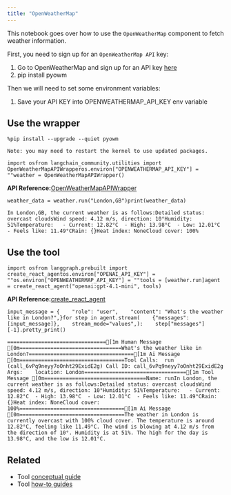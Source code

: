 ```yaml
---
title: "OpenWeatherMap"
---
```


This notebook goes over how to use the `OpenWeatherMap` component to fetch weather information.

First, you need to sign up for an `OpenWeatherMap API` key:

1. Go to OpenWeatherMap and sign up for an API key [here](https://openweathermap.org/api/)
2. pip install pyowm

Then we will need to set some environment variables:

1. Save your API KEY into OPENWEATHERMAP\_API\_KEY env variable

## Use the wrapper

```
%pip install --upgrade --quiet pyowm
```

```
Note: you may need to restart the kernel to use updated packages.
```

```
import osfrom langchain_community.utilities import OpenWeatherMapAPIWrapperos.environ["OPENWEATHERMAP_API_KEY"] = ""weather = OpenWeatherMapAPIWrapper()
```

**API Reference:**[OpenWeatherMapAPIWrapper](https://python.langchain.com/api_reference/community/utilities/langchain_community.utilities.openweathermap.OpenWeatherMapAPIWrapper.html)

```
weather_data = weather.run("London,GB")print(weather_data)
```

```
In London,GB, the current weather is as follows:Detailed status: overcast cloudsWind speed: 4.12 m/s, direction: 10°Humidity: 51%Temperature:   - Current: 12.82°C  - High: 13.98°C  - Low: 12.01°C  - Feels like: 11.49°CRain: {}Heat index: NoneCloud cover: 100%
```

## Use the tool

```
import osfrom langgraph.prebuilt import create_react_agentos.environ["OPENAI_API_KEY"] = ""os.environ["OPENWEATHERMAP_API_KEY"] = ""tools = [weather.run]agent = create_react_agent("openai:gpt-4.1-mini", tools)
```

**API Reference:**[create\_react\_agent](https://langchain-ai.github.io/langgraph/reference/prebuilt/#langgraph.prebuilt.chat_agent_executor.create_react_agent)

```
input_message = {    "role": "user",    "content": "What's the weather like in London?",}for step in agent.stream(    {"messages": [input_message]},    stream_mode="values",):    step["messages"][-1].pretty_print()
```

```
================================[1m Human Message [0m=================================What's the weather like in London?==================================[1m Ai Message [0m==================================Tool Calls:  run (call_6vPq9neyy7oOnht29ExidE2g) Call ID: call_6vPq9neyy7oOnht29ExidE2g  Args:    location: London=================================[1m Tool Message [0m=================================Name: runIn London, the current weather is as follows:Detailed status: overcast cloudsWind speed: 4.12 m/s, direction: 10°Humidity: 51%Temperature:   - Current: 12.82°C  - High: 13.98°C  - Low: 12.01°C  - Feels like: 11.49°CRain: {}Heat index: NoneCloud cover: 100%==================================[1m Ai Message [0m==================================The weather in London is currently overcast with 100% cloud cover. The temperature is around 12.82°C, feeling like 11.49°C. The wind is blowing at 4.12 m/s from the direction of 10°. Humidity is at 51%. The high for the day is 13.98°C, and the low is 12.01°C.
```

## Related

* Tool [conceptual guide](/src/oss/concepts/tools)
* Tool [how-to guides](/src/oss/how_to/#tools)
